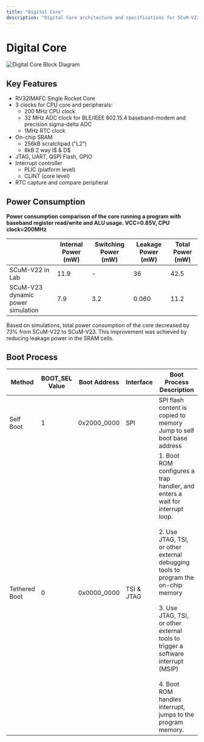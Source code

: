 ```yaml
---
title: "Digital Core"
description: "Digital Core architecture and specifications for SCuM-V23"
---
```


# Digital Core

![Digital Core Block Diagram](/images/2023-08-18T04-45-39-595Z.png)

## Key Features

- RV32IMAFC Single Rocket Core
- 3 clocks for CPU core and peripherals:
  - 200 MHz CPU clock
  - 32 MHz ADC clock for BLE/IEEE 802.15.4 baseband-modem and precision sigma-delta ADC
  - 1MHz RTC clock
- On-chip SRAM
  - 256kB scratchpad ("L2")
  - 8kB 2 way I$ & D$
- JTAG, UART, QSPI Flash, GPIO
- Interrupt controller
  - PLIC (platform level)
  - CLINT (core level)
- RTC capture and compare peripheral

## Power Consumption

**Power consumption comparison of the core running a program with baseband register read/write and ALU usage. VCC=0.85V, CPU clock=200MHz**

| | Internal Power (mW) | Switching Power (mW) | Leakage Power (mW) | Total Power (mW) |
|---|---|---|---|---|
| SCuM-V22 in Lab | 11.9 | - | 36 | 42.5 |
| SCuM-V23 dynamic power simulation | 7.9 | 3.2 | 0.060 | 11.2 |

Based on simulations, total power consumption of the core decreased by 73% from SCuM-V22 to SCuM-V23. This improvement was achieved by reducing leakage power in the SRAM cells.

## Boot Process

| Method | BOOT_SEL Value | Boot Address | Interface | Boot Process Description |
|---|---|---|---|---|
| Self Boot | 1 | 0x2000_0000 | SPI | SPI flash content is copied to memory<br/>Jump to self boot base address |
| Tethered Boot | 0 | 0x0000_0000 | TSI & JTAG | 1. Boot ROM configures a trap handler, and enters a wait for interrupt loop.<br/><br/>2. Use JTAG, TSI, or other external debugging tools to program the on-chip memory<br/><br/>3. Use JTAG, TSI, or other external tools to trigger a software interrupt (MSIP)<br/><br/>4. Boot ROM handles interrupt, jumps to the program memory. |
